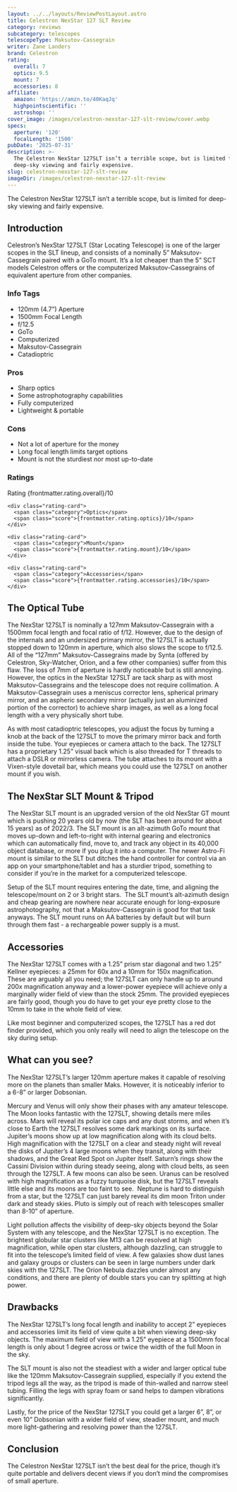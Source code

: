 ```yaml
---
layout: ../../layouts/ReviewPostLayout.astro
title: Celestron NexStar 127 SLT Review
category: reviews
subcategory: telescopes
telescopeType: Maksutov-Cassegrain
writer: Zane Landers
brand: Celestron
rating:
  overall: 7
  optics: 9.5
  mount: 7
  accessories: 8
affiliate:
  amazon: 'https://amzn.to/40KaqJq'
  highpointscientific: ''
  astroshop: ''
cover_image: /images/celestron-nexstar-127-slt-review/cover.webp
specs:
  aperture: '120'
  focalLength: '1500'
pubDate: '2025-07-31'
description: >-
  The Celestron NexStar 127SLT isn’t a terrible scope, but is limited for
  deep-sky viewing and fairly expensive.
slug: celestron-nexstar-127-slt-review
imageDir: /images/celestron-nexstar-127-slt-review
---
```


<p class="highlight">The Celestron NexStar 127SLT isn’t a terrible scope, but is limited for deep-sky viewing and fairly expensive.</p>

<h2>Introduction</h2>

<p>Celestron’s NexStar 127SLT (Star Locating Telescope) is one of the larger scopes in the SLT lineup, and consists of a nominally 5” Maksutov-Cassegrain paired with a GoTo mount. It’s a lot cheaper than the 5” SCT models Celestron offers or the computerized Maksutov-Cassegrains of equivalent aperture from other companies.</p>
<section class="info-tags">
  <h3>Info Tags</h3>
  <ul>
    <li>120mm (4.7”) Aperture</li>
    <li>1500mm Focal Length</li>
    <li>f/12.5</li>
    <li>GoTo</li>
    <li>Computerized</li>
    <li>Maksutov-Cassegrain</li>
    <li>Catadioptric</li>
  </ul>
</section>

<section class="pros-cons">
  <div class="pros-block">
    <h3>Pros</h3>
    <ul>
        <li>Sharp optics</li>
        <li>Some astrophotography capabilities</li>
        <li>Fully computerized</li>
        <li>Lightweight & portable</li>
    </ul>
  </div>
  <div class="cons-block">
    <h3>Cons</h3>
    <ul>
        <li>Not a lot of aperture for the money</li>
        <li>Long focal length limits target options</li>
        <li>Mount is not the sturdiest nor most up-to-date</li>
    </ul>
  </div>
</section>


<section class="ratings">
  <h3>Ratings</h3>
  <div class="ratings-grid">
    <div class="rating-card">
      <span class="category">Rating</span>
      <span class="score">{frontmatter.rating.overall}/10</span>
    </div>

    <div class="rating-card">
      <span class="category">Optics</span>
      <span class="score">{frontmatter.rating.optics}/10</span>
    </div>

    <div class="rating-card">
      <span class="category">Mount</span>
      <span class="score">{frontmatter.rating.mount}/10</span>
    </div>

    <div class="rating-card">
      <span class="category">Accessories</span>
      <span class="score">{frontmatter.rating.accessories}/10</span>
    </div>
  </div>
</section>

<Affiliates affiliate={frontmatter.affiliate} />

<h2>The Optical Tube</h2>
<p>The NexStar 127SLT is nominally a 127mm Maksutov-Cassegrain with a 1500mm focal length and focal ratio of f/12. However, due to the design of the internals and an undersized primary mirror, the 127SLT is actually stopped down to 120mm in aperture, which also slows the scope to f/12.5. All of the “127mm” Maksutov-Cassegrains made by Synta (offered by Celestron, Sky-Watcher, Orion, and a few other companies) suffer from this flaw. The loss of 7mm of aperture is hardly noticeable but is still annoying. However, the optics in the NexStar 127SLT are tack sharp as with most Maksutov-Cassegrains and the telescope does not require collimation. A Maksutov-Cassegrain uses a meniscus corrector lens, spherical primary mirror, and an aspheric secondary mirror (actually just an aluminized portion of the corrector) to achieve sharp images, as well as a long focal length with a very physically short tube.</p>
<p>As with most catadioptric telescopes, you adjust the focus by turning a knob at the back of the 127SLT to move the primary mirror back and forth inside the tube. Your eyepieces or camera attach to the back. The 127SLT has a proprietary 1.25” visual back which is also threaded for T threads to attach a DSLR or mirrorless camera. The tube attaches to its mount with a Vixen-style dovetail bar, which means you could use the 127SLT on another mount if you wish.</p>
<h2>The NexStar SLT Mount & Tripod</h2>
<p>The NexStar SLT mount is an upgraded version of the old NexStar GT mount which is pushing 20 years old by now (the SLT has been around for about 15 years) as of 2022/3. The SLT mount is an alt-azimuth GoTo mount that moves up-down and left-to-right with internal gearing and electronics which can automatically find, move to, and track any object in its 40,000 object database, or more if you plug it into a computer. The newer Astro-Fi mount is similar to the SLT but ditches the hand controller for control via an app on your smartphone/tablet and has a sturdier tripod, something to consider if you’re in the market for a computerized telescope.</p>
<p>Setup of the SLT mount requires entering the date, time, and aligning the telescope/mount on 2 or 3 bright stars.  The SLT mount’s alt-azimuth design and cheap gearing are nowhere near accurate enough for long-exposure astrophotography, not that a Maksutov-Cassegrain is good for that task anyways. The SLT mount runs on AA batteries by default but will burn through them fast - a rechargeable power supply is a must.</p>
<h2>Accessories</h2>

<p>The NexStar 127SLT comes with a 1.25” prism star diagonal and two 1.25” Kellner eyepieces: a 25mm for 60x and a 10mm for 150x magnification. These are arguably all you need; the 127SLT can only handle up to around 200x magnification anyway and a lower-power eyepiece will achieve only a marginally wider field of view than the stock 25mm. The provided eyepieces are fairly good, though you do have to get your eye pretty close to the 10mm to take in the whole field of view.</p>
<p>Like most beginner and computerized scopes, the 127SLT has a red dot finder provided, which you only really will need to align the telescope on the sky during setup.</p>
<h2>What can you see?</h2>

<p>The NexStar 127SLT’s larger 120mm aperture makes it capable of resolving more on the planets than smaller Maks. However, it is noticeably inferior to a 6-8” or larger Dobsonian.</p>
<p>Mercury and Venus will only show their phases with any amateur telescope.
The Moon looks fantastic with the 127SLT, showing details mere miles across.
Mars will reveal its polar ice caps and any dust storms, and when it’s close to Earth the 127SLT resolves some dark markings on its surface.
Jupiter’s moons show up at low magnification along with its cloud belts. High magnification with the 127SLT on a clear and steady night will reveal the disks of Jupiter’s 4 large moons when they transit, along with their shadows, and the Great Red Spot on Jupiter itself.
Saturn’s rings show the Cassini Division within during steady seeing, along with cloud belts, as seen through the 127SLT. A few moons can also be seen.
Uranus can be resolved with high magnification as a fuzzy turquoise disk, but the 127SLT reveals little else and its moons are too faint to see. 
Neptune is hard to distinguish from a star, but the 127SLT can just barely reveal its dim moon Triton under dark and steady skies.
Pluto is simply out of reach with telescopes smaller than 8-10” of aperture.</p>
<p>Light pollution affects the visibility of deep-sky objects beyond the Solar System with any telescope, and the NexStar 127SLT is no exception. The brightest globular star clusters like M13 can be resolved at high magnification, while open star clusters, although dazzling, can struggle to fit into the telescope’s limited field of view. A few galaxies show dust lanes and galaxy groups or clusters can be seen in large numbers under dark skies with the 127SLT. The Orion Nebula dazzles under almost any conditions, and there are plenty of double stars you can try splitting at high power.</p>
<h2>Drawbacks</h2>

<p>The NexStar 127SLT’s long focal length and inability to accept 2” eyepieces and accessories limit its field of view quite a bit when viewing deep-sky objects. The maximum field of view with a 1.25” eyepiece at a 1500mm focal length is only about 1 degree across or twice the width of the full Moon in the sky.</p>
<p>The SLT mount is also not the steadiest with a wider and larger optical tube like the 120mm Maksutov-Cassegrain supplied, especially if you extend the tripod legs all the way, as the tripod is made of thin-walled and narrow steel tubing. Filling the legs with spray foam or sand helps to dampen vibrations significantly.</p>
<p>Lastly, for the price of the NexStar 127SLT you could get a larger 6”, 8”, or even 10” Dobsonian with a wider field of view, steadier mount, and much more light-gathering and resolving power than the 127SLT.</p>
<h2>Conclusion</h2>

<p>The Celestron NexStar 127SLT isn’t the best deal for the price, though it’s quite portable and delivers decent views if you don’t mind the compromises of small aperture.</p>

